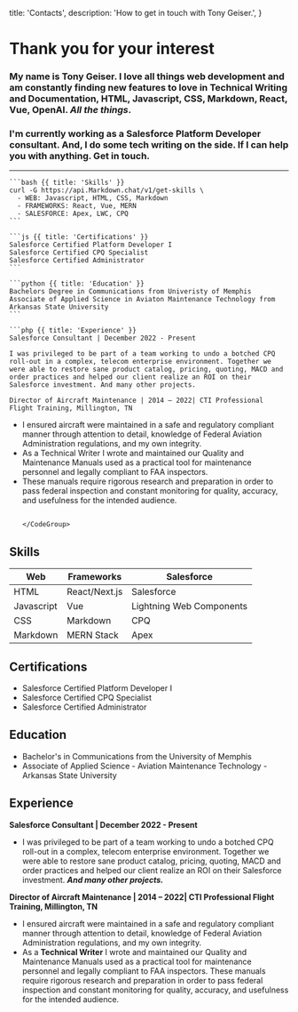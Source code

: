 

  title: 'Contacts',
  description:
    'How to get in touch with Tony Geiser.',
}

# Thank you for your interest

### My name is **Tony Geiser**. I love all things web development and am constantly finding new features to love in **Technical Writing and Documentation**, HTML, Javascript, CSS, Markdown, React, Vue, OpenAI. *All the things*. 

### I'm currently working as a Salesforce Platform Developer consultant. And, I do some tech writing on the side. If I can help you with anything. Get in touch.
---

<CodeGroup title="Resume" tag="GET" label="/v1/contacts">

    ```bash {{ title: 'Skills' }}
    curl -G https://api.Markdown.chat/v1/get-skills \
      - WEB: Javascript, HTML, CSS, Markdown
      - FRAMEWORKS: React, Vue, MERN 
      - SALESFORCE: Apex, LWC, CPQ
    ```

    ```js {{ title: 'Certifications' }}
    Salesforce Certified Platform Developer I
    Salesforce Certified CPQ Specialist
    Salesforce Certified Administrator
    ```

    ```python {{ title: 'Education' }}
    Bachelors Degree in Communications from Univeristy of Memphis
    Associate of Applied Science in Aviaton Maintenance Technology from Arkansas State University
    ```

    ```php {{ title: 'Experience' }}
    Salesforce Consultant | December 2022 - Present

    I was privileged to be part of a team working to undo a botched CPQ roll-out in a complex, telecom enterprise environment. Together we were able to restore sane product catalog, pricing, quoting, MACD and order practices and helped our client realize an ROI on their Salesforce investment. And many other projects.

    Director of Aircraft Maintenance | 2014 – 2022| CTI Professional Flight Training, Millington, TN
- I ensured aircraft were maintained in a safe and regulatory compliant manner through attention to detail, knowledge of Federal Aviation Administration regulations, and my own integrity.
- As a Technical Writer I wrote and maintained our Quality and Maintenance Manuals used as a practical tool for maintenance personnel and legally compliant to FAA inspectors.
- These manuals require rigorous research and preparation in order to pass federal inspection and constant monitoring for quality, accuracy, and usefulness for the intended audience.
    ```

    </CodeGroup>

## Skills
|Web|Frameworks|Salesforce|
| --- | --- | --- |
|HTML|React/Next.js|Salesforce|
|Javascript|Vue|Lightning Web Components|
|CSS|Markdown|CPQ|
|Markdown|MERN Stack|Apex|
## Certifications
- Salesforce Certified Platform Developer I
- Salesforce Certified CPQ Specialist
- Salesforce Certified Administrator
## Education
- Bachelor's in Communications from the University of Memphis
- Associate of Applied Science - Aviation Maintenance Technology - Arkansas State University

## Experience
**Salesforce Consultant | December 2022 - Present**
- I was privileged to be part of a team working to undo a botched CPQ roll-out in a complex, telecom enterprise environment. Together we were able to restore sane product catalog, pricing, quoting, MACD and order practices and helped our client realize an ROI on their Salesforce investment. ***And many other projects.***

**Director of Aircraft Maintenance | 2014 – 2022| CTI Professional Flight Training, Millington, TN**
- I ensured aircraft were maintained in a safe and regulatory compliant manner through attention to detail, knowledge of Federal Aviation Administration regulations, and my own integrity.
- As a **Technical Writer** I wrote and maintained our Quality and Maintenance Manuals used as a practical tool for maintenance personnel and legally compliant to FAA inspectors.
These manuals require rigorous research and preparation in order to pass federal inspection and constant monitoring for quality, accuracy, and usefulness for the intended audience.


<Contacts />
